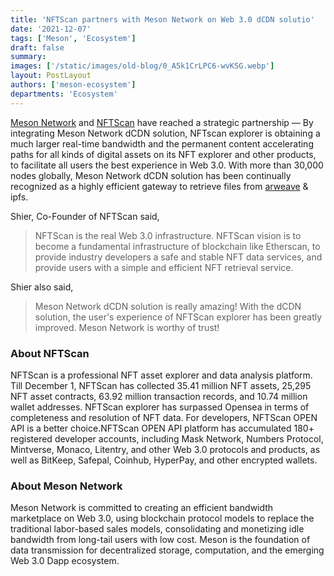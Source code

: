 ```yaml
---
title: 'NFTScan partners with Meson Network on Web 3.0 dCDN solutio'
date: '2021-12-07'
tags: ['Meson', 'Ecosystem']
draft: false
summary:
images: ['/static/images/old-blog/0_A5k1CrLPC6-wvKSG.webp']
layout: PostLayout
authors: ['meson-ecosystem']
departments: 'Ecosystem'
---
```


[Meson Network](https://meson.network/) and [NFTScan](https://nftscan.com/) have reached a strategic partnership — By integrating Meson Network dCDN solution, NFTscan explorer is obtaining a much larger real-time bandwidth and the permanent content accelerating paths for all kinds of digital assets on its NFT explorer and other products, to facilitate all users the best experience in Web 3.0. With more than 30,000 nodes globally, Meson Network dCDN solution has been continually recognized as a highly efficient gateway to retrieve files from [arweave](https://www.arweave.org/) & ipfs.

Shier, Co-Founder of NFTScan said,

> NFTScan is the real Web 3.0 infrastructure. NFTScan vision is to become a fundamental infrastructure of blockchain like Etherscan, to provide industry developers a safe and stable NFT data services, and provide users with a simple and efficient NFT retrieval service.

Shier also said,

> Meson Network dCDN solution is really amazing! With the dCDN solution, the user's experience of NFTScan explorer has been greatly improved. Meson Network is worthy of trust!

### **About NFTScan**

NFTScan is a professional NFT asset explorer and data analysis platform. Till December 1, NFTScan has collected 35.41 million NFT assets, 25,295 NFT asset contracts, 63.92 million transaction records, and 10.74 million wallet addresses. NFTScan explorer has surpassed Opensea in terms of completeness and resolution of NFT data. For developers, NFTScan OPEN API is a better choice.NFTScan OPEN API platform has accumulated 180+ registered developer accounts, including Mask Network, Numbers Protocol, Mintverse, Monaco, Litentry, and other Web 3.0 protocols and products, as well as BitKeep, Safepal, Coinhub, HyperPay, and other encrypted wallets.

### **About Meson Network**

Meson Network is committed to creating an efficient bandwidth marketplace on Web 3.0, using blockchain protocol models to replace the traditional labor-based sales models, consolidating and monetizing idle bandwidth from long-tail users with low cost. Meson is the foundation of data transmission for decentralized storage, computation, and the emerging Web 3.0 Dapp ecosystem.
